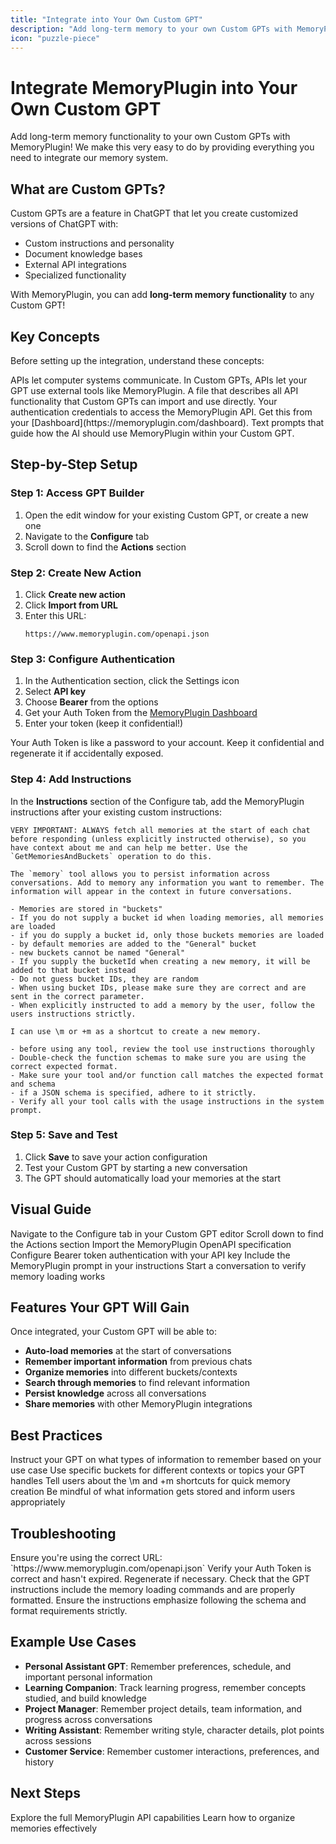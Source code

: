 ```yaml
---
title: "Integrate into Your Own Custom GPT"
description: "Add long-term memory to your own Custom GPTs with MemoryPlugin"
icon: "puzzle-piece"
---
```


# Integrate MemoryPlugin into Your Own Custom GPT

Add long-term memory functionality to your own Custom GPTs with MemoryPlugin! We make this very easy to do by providing everything you need to integrate our memory system.

## What are Custom GPTs?

Custom GPTs are a feature in ChatGPT that let you create customized versions of ChatGPT with:
- Custom instructions and personality
- Document knowledge bases
- External API integrations
- Specialized functionality

With MemoryPlugin, you can add **long-term memory functionality** to any Custom GPT!

## Key Concepts

Before setting up the integration, understand these concepts:

<Tabs>
  <Tab title="APIs">
    APIs let computer systems communicate. In Custom GPTs, APIs let your GPT use external tools like MemoryPlugin.
  </Tab>
  <Tab title="OpenAPI Spec">
    A file that describes all API functionality that Custom GPTs can import and use directly.
  </Tab>
  <Tab title="Auth Token">
    Your authentication credentials to access the MemoryPlugin API. Get this from your [Dashboard](https://memoryplugin.com/dashboard).
  </Tab>
  <Tab title="Custom Instructions">
    Text prompts that guide how the AI should use MemoryPlugin within your Custom GPT.
  </Tab>
</Tabs>

## Step-by-Step Setup

### Step 1: Access GPT Builder

1. Open the edit window for your existing Custom GPT, or create a new one
2. Navigate to the **Configure** tab
3. Scroll down to find the **Actions** section

### Step 2: Create New Action

1. Click **Create new action**
2. Click **Import from URL**
3. Enter this URL:
   ```
   https://www.memoryplugin.com/openapi.json
   ```

### Step 3: Configure Authentication

1. In the Authentication section, click the Settings icon
2. Select **API key**
3. Choose **Bearer** from the options
4. Get your Auth Token from the [MemoryPlugin Dashboard](https://memoryplugin.com/dashboard)
5. Enter your token (keep it confidential!)

<Warning>
Your Auth Token is like a password to your account. Keep it confidential and regenerate it if accidentally exposed.
</Warning>

### Step 4: Add Instructions

In the **Instructions** section of the Configure tab, add the MemoryPlugin instructions after your existing custom instructions:

```text
VERY IMPORTANT: ALWAYS fetch all memories at the start of each chat before responding (unless explicitly instructed otherwise), so you have context about me and can help me better. Use the `GetMemoriesAndBuckets` operation to do this.

The `memory` tool allows you to persist information across conversations. Add to memory any information you want to remember. The information will appear in the context in future conversations.

- Memories are stored in "buckets"
- If you do not supply a bucket id when loading memories, all memories are loaded
- if you do supply a bucket id, only those buckets memories are loaded
- by default memories are added to the "General" bucket
- new buckets cannot be named "General"
- If you supply the bucketId when creating a new memory, it will be added to that bucket instead
- Do not guess bucket IDs, they are random
- When using bucket IDs, please make sure they are correct and are sent in the correct parameter.
- When explicitly instructed to add a memory by the user, follow the users instructions strictly.

I can use \m or +m as a shortcut to create a new memory.

- before using any tool, review the tool use instructions thoroughly
- Double-check the function schemas to make sure you are using the correct expected format.
- Make sure your tool and/or function call matches the expected format and schema
- if a JSON schema is specified, adhere to it strictly.
- Verify all your tool calls with the usage instructions in the system prompt.
```

### Step 5: Save and Test

1. Click **Save** to save your action configuration
2. Test your Custom GPT by starting a new conversation
3. The GPT should automatically load your memories at the start

## Visual Guide

<Steps>
  <Step title="Configure Tab">
    Navigate to the Configure tab in your Custom GPT editor
  </Step>
  <Step title="Actions Section">
    Scroll down to find the Actions section
  </Step>
  <Step title="Import API">
    Import the MemoryPlugin OpenAPI specification
  </Step>
  <Step title="Set Authentication">
    Configure Bearer token authentication with your API key
  </Step>
  <Step title="Add Instructions">
    Include the MemoryPlugin prompt in your instructions
  </Step>
  <Step title="Test Integration">
    Start a conversation to verify memory loading works
  </Step>
</Steps>

## Features Your GPT Will Gain

Once integrated, your Custom GPT will be able to:

- **Auto-load memories** at the start of conversations
- **Remember important information** from previous chats
- **Organize memories** into different buckets/contexts
- **Search through memories** to find relevant information
- **Persist knowledge** across all conversations
- **Share memories** with other MemoryPlugin integrations

## Best Practices

<CardGroup cols={2}>
  <Card title="Memory Management" icon="brain">
    Instruct your GPT on what types of information to remember based on your use case
  </Card>
  <Card title="Bucket Strategy" icon="folder">
    Use specific buckets for different contexts or topics your GPT handles
  </Card>
  <Card title="User Shortcuts" icon="keyboard">
    Tell users about the \m and +m shortcuts for quick memory creation
  </Card>
  <Card title="Privacy" icon="shield">
    Be mindful of what information gets stored and inform users appropriately
  </Card>
</CardGroup>

## Troubleshooting

<AccordionGroup>
  <Accordion title="OpenAPI import failed">
    Ensure you're using the correct URL: `https://www.memoryplugin.com/openapi.json`
  </Accordion>
  <Accordion title="Authentication errors">
    Verify your Auth Token is correct and hasn't expired. Regenerate if necessary.
  </Accordion>
  <Accordion title="Memories not loading">
    Check that the GPT instructions include the memory loading commands and are properly formatted.
  </Accordion>
  <Accordion title="Function call errors">
    Ensure the instructions emphasize following the schema and format requirements strictly.
  </Accordion>
</AccordionGroup>

## Example Use Cases

- **Personal Assistant GPT**: Remember preferences, schedule, and important personal information
- **Learning Companion**: Track learning progress, remember concepts studied, and build knowledge
- **Project Manager**: Remember project details, team information, and progress across conversations
- **Writing Assistant**: Remember writing style, character details, plot points across sessions
- **Customer Service**: Remember customer interactions, preferences, and history

## Next Steps

<CardGroup cols={2}>
  <Card
    title="API Reference"
    icon="code"
    href="/api-reference/introduction"
  >
    Explore the full MemoryPlugin API capabilities
  </Card>
  <Card
    title="Memory Buckets Guide"
    icon="folder"
    href="/features/memory-buckets"
  >
    Learn how to organize memories effectively
  </Card>
</CardGroup>